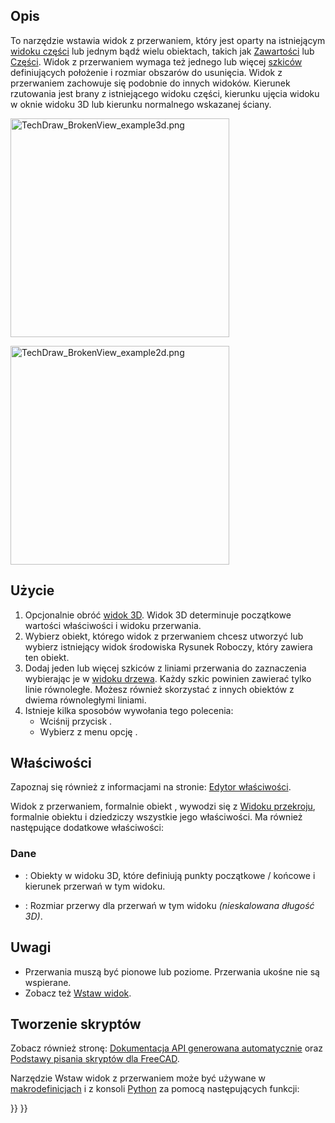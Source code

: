 <languages/>

{{Docnav/pl
|[[TechDraw_View/pl|Wstaw widok]]
|[[TechDraw_SectionView/pl|Wstaw widok przekroju]]
|[[TechDraw_Workbench/pl|środowisko pracy Rysunek Techniczny]]
|IconL=TechDraw_View.svg
|IconR=TechDraw_SectionView.svg
|IconC=Workbench_TechDraw.svg
}}

{{GuiCommand
|Name=TechDraw BrokenView
|Name/pl=Rysunek Techniczny: Widok przerwania
|MenuLocation=Rysunek Techniczny → Widoki → Wstaw widok przerwania
|Workbenches=[[TechDraw_Workbench/pl|Rysunek Techniczny]]
|Version=1.0
|SeeAlso=[[TechDraw_View/pl|Wstaw widok]]
}}

<span id="Description"></span>
==Opis==

To narzędzie wstawia widok z przerwaniem, który jest oparty na istniejącym [[TechDraw_View/pl|widoku części]] lub jednym bądź wielu obiektach, takich jak [[PartDesign_Body/pl|Zawartości]] lub [[Std_Part/pl|Części]]. Widok z przerwaniem wymaga też jednego lub więcej [[Sketcher_NewSketch/pl|szkiców]] definiujących położenie i rozmiar obszarów do usunięcia. Widok z przerwaniem zachowuje się podobnie do innych widoków. Kierunek rzutowania jest brany z istniejącego widoku części, kierunku ujęcia widoku w oknie widoku 3D lub kierunku normalnego wskazanej ściany.

[[Image:TechDraw_BrokenView_example3d.png|350px]]
{{Caption|Kształt do przerwania i szkice definiujące przerwanie.}}

[[Image:TechDraw_BrokenView_example2d.png|350px]]
{{Caption|Otrzymany rezultat.}}

<span id="Usage"></span>
==Użycie==

# Opcjonalnie obróć [[3D_view/pl|widok 3D]]. Widok 3D determinuje początkowe wartości właściwości {{PropertyData|Direction}} i {{PropertyData|XDirection}} widoku przerwania.
# Wybierz obiekt, którego widok z przerwaniem chcesz utworzyć lub wybierz istniejący widok środowiska Rysunek Roboczy, który zawiera ten obiekt.
# Dodaj jeden lub więcej szkiców z liniami przerwania do zaznaczenia wybierając je w [[Tree_view/pl|widoku drzewa]]. Każdy szkic powinien zawierać tylko linie równoległe. Możesz również skorzystać z innych obiektów z dwiema równoległymi liniami.
# Istnieje kilka sposobów wywołania tego polecenia:
#* Wciśnij przycisk {{Button|[[Image:TechDraw_BrokenView.svg|16px]] [[TechDraw_BrokenView/pl|Wstaw widok z przerwaniem]]}}.
#* Wybierz z menu opcję {{MenuCommand|Rysunek Techniczny → Widoki → [[Image:TechDraw_BrokenView.svg|16px]] Wstaw widok z przerwaniem}}.

<span id="Properties"></span>
==Właściwości==

Zapoznaj się również z informacjami na stronie: [[Property_editor/pl|Edytor właściwości]].

Widok z przerwaniem, formalnie obiekt {{Incode|TechDraw::DrawBrokenView}}, wywodzi się z [[TechDraw_SectionView/pl#Właściwości|Widoku przekroju]], formalnie obiektu {{Incode|TechDraw::DrawViewSection}} i dziedziczy wszystkie jego właściwości. Ma również następujące dodatkowe właściwości:

<span id="Data"></span>
===Dane===

{{TitleProperty|Broken View}}

* {{PropertyData|Breaks|LinkList}}: Obiekty w widoku 3D, które definiują punkty początkowe / końcowe i kierunek przerwań w tym widoku.
* {{PropertyData|Gap|Length}}: Rozmiar przerwy dla przerwań w tym widoku ''(nieskalowana długość 3D)''.

<span id="Notes"></span>
==Uwagi==

* Przerwania muszą być pionowe lub poziome. Przerwania ukośne nie są wspierane.
* Zobacz też [[TechDraw_View/pl|Wstaw widok]].

<span id="Scripting"></span>
==Tworzenie skryptów==

Zobacz również stronę: [https://freecad.github.io/SourceDoc/ Dokumentacja API generowana automatycznie] oraz [[FreeCAD_Scripting_Basics/pl|Podstawy pisania skryptów dla FreeCAD]].

Narzędzie Wstaw widok z przerwaniem może być używane w [[Macros/pl|makrodefinicjach]] i z konsoli [[Python/pl|Python]] za pomocą następujących funkcji:

{{Code|code=
doc = FreeCAD.ActiveDocument
box = doc.Box
profile = doc.Sketch
page = doc.Page

brokenView = doc.addObject("TechDraw::DrawBrokenView", "BrokenView")
page.addView(brokenView)
brokenView.Source= box
brokenView.Breaks = [doc.Sketch]
}}


{{Docnav/pl
|[[TechDraw_View/pl|Wstaw widok]]
|[[TechDraw_SectionView/pl|Wstaw widok przekroju]]
|[[TechDraw_Workbench/pl|środowisko pracy Rysunek Techniczny]]
|IconL=TechDraw_View.svg
|IconR=TechDraw_SectionView.svg
|IconC=Workbench_TechDraw.svg
}}

{{TechDraw_Tools_navi{{#translation:}}}}
{{Userdocnavi{{#translation:}}}}